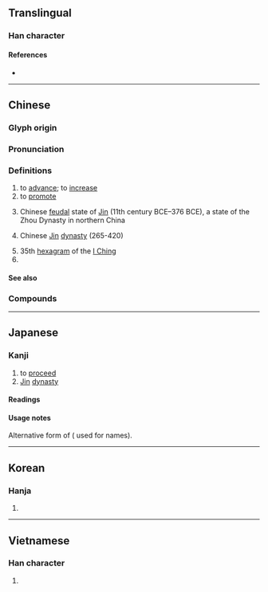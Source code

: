 {{also|晋}}
{{character info/new}}
==Translingual==
{{ja-forms|[[晋]]|[[晋]]|[[晉]]}}

===Han character===
{{Han char|rn=72|rad=日|as=06|sn=10|four=10601|canj=MIIA|ids=⿱⿳一⿰厶厶一日}}

====References====
* {{Han ref|kx=0494.310|dkj=13898|dj=0860.070|hdz=21507.030|uh=6649|ud=26185|bh=AECA|bd=44746}}

----

==Chinese==
{{zh-forms|s=晋|alt=㬜,𫞄}}

===Glyph origin===
{{Han etym}}

===Pronunciation===
{{zh-pron
|m=jìn
|m-s=
|c=zeon3
|c-t=
|g=
|h=pfs=chìn
|j=jing3
|mb=ce̿ng
|md=céng
|mn=chìn
|mn-t=zing3
|w=2jin
|x=
|mc=y
|oc=y
|ma=
|cat=v,n,pn
}}

===Definitions===
{{zh-hanzi}}

# to [[advance]]; to [[increase]]
# to [[promote]]
# {{zh-div|國}} Chinese [[feudal]] state of [[Jin]] (11th century BCE–376 BCE), a state of the Zhou Dynasty in northern China
# {{zh-div|朝}} Chinese [[w:Jin Dynasty (265–420)|Jin]] [[dynasty]] (265-420)
# 35th [[hexagram]] of the [[I Ching]]
# {{zh-alt-name|山西|[[Shanxi]]}}

====See also====
{{zh-Chinese dynasties}}

===Compounds===
{{zh-der|三晉|以諧秦晉|兩晉|加官晉爵|古晉|唐臨晉帖|後晉|得成秦晉|晉書|晉用|晉級|朝梁暮晉|晉鐸|晉見|晉乘楚杌|福晉|晉升|楚材晉用|秦歡晉愛|晉元帝|晉朝|晉劇|秦晉之緣|秦晉之好|秦晉|晉惠帝|晉獻公|晉封|皮裡晉書|晉懷帝|王子晉|晉江|樓蘭晉簡|晉文公|晉陽秋|石晉|晉階|晉鑄刑鼎|東晉|晉謁|晉武帝|晉授|晉愍帝|西晉|追晉|晉語|晉昌}}

----

==Japanese==

===Kanji===
{{ja-kanji|grade=uc|rs=日06}} <!-- Not a kyūjitai character. Both 晉 and 晋 are present in the Kangxi dictionary -->

# to [[proceed]]
# [[Jin]] [[dynasty]]

====Readings====
{{ja-readings
|goon=しん
|kanon=しん
|kun=すす-む, すすむしん-
|nanori=あき, くに, ゆき 
}}

====Usage notes====
Alternative form of {{ja-l|晋}} ({{w|Jinmeiyō kanji}} used for names).

----

==Korean==

===Hanja===
{{ko-hanja|hangeul=진|eumhun=|rv=jin|mr=chin|y=cin}}

# {{defn|lang=ko|sort=日06}}

----

==Vietnamese==

===Han character===
{{vi-hantu|[[tấn]], [[tắn]], [[tớn]]|rs=日06}}

# {{defn|lang=vi|sort=日06}}